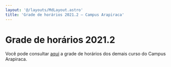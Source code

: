 ```yaml
---
layout: '@/layouts/MdLayout.astro'
title: 'Grade de horários 2021.2 — Campus Arapiraca'
---
```




Grade de horários 2021.2
========================








Você pode consultar [aqui](../../documentos/imagens/horario-campus-arapiracaca-2021-2.pdf) a grade de horários dos demais curso do Campus Arapiraca. 












